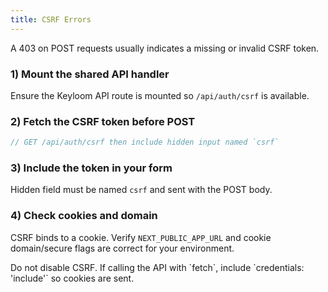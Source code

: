 ```yaml
---
title: CSRF Errors
---
```



A 403 on POST requests usually indicates a missing or invalid CSRF token.

<Steps>

### 1) Mount the shared API handler

Ensure the Keyloom API route is mounted so `/api/auth/csrf` is available.

### 2) Fetch the CSRF token before POST

```ts
// GET /api/auth/csrf then include hidden input named `csrf`
```

### 3) Include the token in your form

Hidden field must be named `csrf` and sent with the POST body.

### 4) Check cookies and domain

CSRF binds to a cookie. Verify `NEXT_PUBLIC_APP_URL` and cookie domain/secure flags are correct for your environment.

</Steps>

<Callout>
Do not disable CSRF. If calling the API with `fetch`, include `credentials: 'include'` so cookies are sent.
</Callout>

